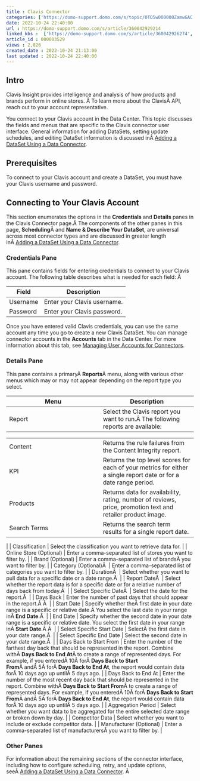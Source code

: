 ```yaml
---
title : Clavis Connector
categories: ['https://domo-support.domo.com/s/topic/0TO5w000000ZamwGAC']
date: 2022-10-24 22:40:00
url : https://domo-support.domo.com/s/article/360042929214
linked_kbs :  ['https://domo-support.domo.com/s/article/360042926274', 'https://domo-support.domo.com/s/knowledge-base', 'https://domo-support.domo.com/s/article/360042925494', 'https://domo-support.domo.com/s/article/360042929214', 'https://domo-support.domo.com/s/article/360043429953', 'https://domo-support.domo.com/s/article/360042926054', 'https://domo-support.domo.com/s/article/360043429933', 'https://domo-support.domo.com/s/article/360043429693', 'https://domo-support.domo.com/s/topic/0TO5w000000ZamwGAC', 'https://domo-support.domo.com/s/article/360043429913']
article_id : 000003529
views : 2,026
created_date : 2022-10-24 21:13:00
last updated : 2022-10-24 22:40:00
---
```




Intro
-----


Clavis Insight provides intelligence and analysis of how products and brands perform in online stores. Â To learn more about the ClavisÂ API, reach out to your account representative.  


You connect to your Clavis account in the Data Center. This topic discusses the fields and menus that are specific to the Clavis connector user interface. General information for adding DataSets, setting update schedules, and editing DataSet information is discussed inÂ [Adding a DataSet Using a Data Connector](..\adding_a_dataset_using_a_connector\index.html "Adding a DataSet Using a Data Connector").


Prerequisites
-------------


To connect to your Clavis account and create a DataSet, you must have your Clavis username and password.


Connecting to Your Clavis Account
---------------------------------


This section enumerates the options in the **Credentials** and **Details** panes in the Clavis Connector page.Â The components of the other panes in this page, **Scheduling**Â and **Name & Describe Your DataSet**, are universal across most connector types and are discussed in greater length inÂ [Adding a DataSet Using a Data Connector](..\adding_a_dataset_using_a_connector\index.html "Adding a DataSet Using a Data Connector").


### Credentials Pane


This pane contains fields for entering credentials to connect to your Clavis account. The following table describes what is needed for each field: Â 




| Field | Description |
| --- | --- |
| Username | Enter your Clavis username. |
| Password | Enter your Clavis password. |


Once you have entered valid Clavis credentials, you can use the same account any time you go to create a new Clavis DataSet. You can manage connector accounts in the **Accounts** tab in the Data Center. For more information about this tab, see [Managing User Accounts for Connectors](..\managing_user_accounts_for_connectors\index.html "Managing User Accounts for Connectors").


### Details Pane


This pane contains a primaryÂ **Reports**Â menu, along with various other menus which may or may not appear depending on the report type you select.




| Menu | Description |
| --- | --- |
| Report | Select the Clavis report you want to run.Â The following reports are available:

|  |  |
| --- | --- |
| Content | Returns the rule failures from the Content Integrity report. |
| KPI | Returns the top level scores for each of your metrics for either a single report date or for a date range period. |
| Products | Returns data for availability, rating, number of reviews, price, promotion text and retailer product image. |
| Search Terms | Returns the search term results for a single report date. |

 |
| Classification | Select the classification you want to retrieve data for. |
| Online Store (Optional) | Enter a comma-separated list of stores you want to filter by. |
| Brand (Optional) | Enter a comma-separated list of brandsÂ you want to filter by. |
| Category (Optional)Â  | Enter a comma-separated list of categories you want to filter by. |
| DurationÂ  | Select whether you want to pull data for a specific date or a date range.Â  |
| Report DateÂ  | Select whether the report data is for a specific date or for a relative number of days back from today.Â  |
| Select Specific DateÂ  | Select the date for the report.Â  |
| Days Back | Enter the number of past days that should appear in the report.Â Â  |
| Start Date | Specify whether theÂ first date in your date range is a specific or relative date.Â You select the last date in your range inÂ **End Date**.Â  |
| End Date | Specify whether the second date in your date range is a specific or relative date. You select the first date in your range inÂ **Start Date**.Â Â  |
| Select Specific Start Date | SelectÂ the first date in your date range.Â  |
| Select Specific End Date | Select the second date in your date range.Â  |
| Days Back to Start From | Enter the number of the farthest day back that should be represented in the report. Combine withÂ **Days Back to End At**Â to create a range of represented days.
For example, if you enteredÂ 10Â forÂ **Days Back to Start From**Â andÂ 5Â forÂ **Days Back to End At**, the report would contain data forÂ 10 days ago up untilÂ 5 days ago. |
| Days Back to End At | Enter the number of the most recent day back that should be represented in the report. Combine withÂ **Days Back to Start From**Â to create a range of represented days.
For example, if you enteredÂ 10Â forÂ **Days Back to Start From**Â andÂ 5Â forÂ **Days Back to End At**, the report would contain data forÂ 10 days ago up untilÂ 5 days ago. |
| Aggregation Period | Select whether you want data to be aggregated for the entire selected date range or broken down by day. |
| Competitor Data | Select whether you want to include or exclude competitor data. |
| Manufacturer (Optional) | Enter a comma-separated list of manufacturersÂ you want to filter by. |


### Other Panes


For information about the remaining sections of the connector interface, including how to configure scheduling, retry, and update options, seeÂ [Adding a DataSet Using a Data Connector](..\adding_a_dataset_using_a_connector\index.html "Adding a DataSet Using a Data Connector"). Â